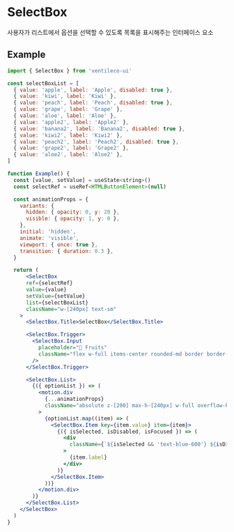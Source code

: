 
<Meta title="COMPONENTS/SelectBox" />

# SelectBox

사용자가 리스트에서 옵션을 선택할 수 있도록 목록을 표시해주는 인터페이스 요소

## Example

```jsx
import { SelectBox } from 'ventileco-ui'

const selectBoxList = [
  { value: 'apple', label: 'Apple', disabled: true },
  { value: 'kiwi', label: 'Kiwi' },
  { value: 'peach', label: 'Peach', disabled: true },
  { value: 'grape', label: 'Grape' },
  { value: 'aloe', label: 'Aloe' },
  { value: 'apple2', label: 'Apple2' },
  { value: 'banana2', label: 'Banana2', disabled: true },
  { value: 'kiwi2', label: 'Kiwi2' },
  { value: 'peach2', label: 'Peach2', disabled: true },
  { value: 'grape2', label: 'Grape2' },
  { value: 'aloe2', label: 'Aloe2' },
]

function Example() {
  const [value, setValue] = useState<string>()
  const selectRef = useRef<HTMLButtonElement>(null)

  const animationProps = {
    variants: {
      hidden: { opacity: 0, y: 20 },
      visible: { opacity: 1, y: 0 },
    },
    initial: 'hidden',
    animate: 'visible',
    viewport: { once: true },
    transition: { duration: 0.3 },
  }

  return (
      <SelectBox
      ref={selectRef}
      value={value}
      setValue={setValue}
      list={selectBoxList}
      className="w-[240px] text-sm"
    >
      <SelectBox.Title>SelectBox</SelectBox.Title>

      <SelectBox.Trigger>
        <SelectBox.Input
          placeholder="🐝 Fruits"
          className="flex w-full items-center rounded-md border border-black px-3 py-2"
        />
      </SelectBox.Trigger>

      <SelectBox.List>
        {({ optionList }) => (
          <motion.div
            {...animationProps}
            className="absolute z-[200] max-h-[240px] w-full overflow-hidden overflow-y-scroll rounded-md border bg-white"
          >
            {optionList.map((item) => (
              <SelectBox.Item key={item.value} item={item}>
                {({ isSelected, isDisabled, isFocused }) => (
                  <div
                    className={`${isSelected && 'text-blue-600'} ${isDisabled && 'text-gray-300'} ${isFocused && 'bg-blue-100'} w-full px-3 py-2 hover:bg-gray-100`}
                  >
                    {item.label}
                  </div>
                )}
              </SelectBox.Item>
            ))}
          </motion.div>
        )}
      </SelectBox.List>
    </SelectBox>
  )
}
```
